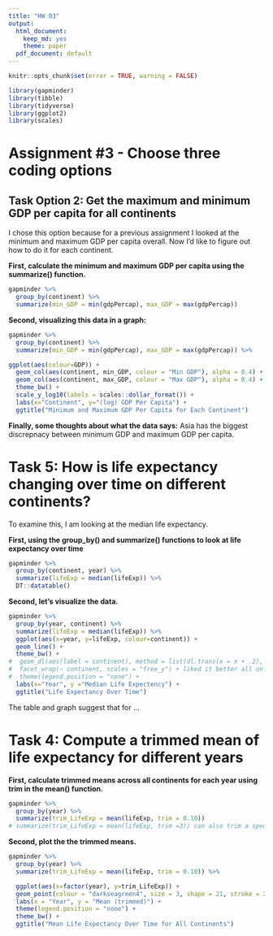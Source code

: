 ```yaml
---
title: "HW 03"
output:
  html_document:
    keep_md: yes
    theme: paper
  pdf_document: default
---
```


<!---The following chunk allows errors when knitting--->

```r
knitr::opts_chunk$set(error = TRUE, warning = FALSE)
```

<!-- load the required packages! --->
```r
library(gapminder)
library(tibble)
library(tidyverse)
library(ggplot2)
library(scales)
```

# Assignment #3 - Choose three coding options 

##  Task Option 2: Get the maximum and minimum GDP per capita for all continents

I chose this option because for a previous assignment I looked at the minimum and maximum GDP per capita overall. Now I'd like to figure out how to do it for each continent. 

<!---
So this code works, but it's not pretty... is there another way?
```r
gapminder %>% 
  select(continent, year, gdpPercap) %>% 
  group_by(continent) %>% 
  filter(gdpPercap == min(gdpPercap) | gdpPercap == max(gdpPercap))
```
--->

<!--- The summarize function makes more sense to use although it doesn't display the year for the min and max GDP, which would be interesting to know. 
Also don't need to select() in this iteration. --->

**First, calculate the minimum and maximum GDP per capita using the summarize() function.**
```r
gapminder %>% 
  group_by(continent) %>% 
  summarize(min_GDP = min(gdpPercap), max_GDP = max(gdpPercap))
```


**Second, visualizing this data in a graph:**

<!--- Note to self: the alpha needs to be outside the aes() function or else it'll show up as a legend on the side.
https://stackoverflow.com/questions/11714951/remove-extra-legends-in-ggplot2 --->


<!--- https://stackoverflow.com/questions/33221794/separate-palettes-for-facets-in-ggplot-facet-grid/33222028#33222028 <-- It looks like it's difficult to get a good looking colour gradient. Maybe next time... --->

<!--- learned through accidentally keeping both the min and max geom_col coding lines that I can use that to plot both ---> 

```r
gapminder %>% 
  group_by(continent) %>% 
  summarize(min_GDP = min(gdpPercap), max_GDP = max(gdpPercap)) %>% 

ggplot(aes(colour=GDP)) +
  geom_col(aes(continent, min_GDP, colour = "Min GDP"), alpha = 0.4) +
  geom_col(aes(continent, max_GDP, colour = "Max GDP"), alpha = 0.4) +
  theme_bw() +
  scale_y_log10(labels = scales::dollar_format()) +
  labs(x="Continent", y="(log) GDP Per Capita") +
  ggtitle("Minimum and Maximum GDP Per Capita for Each Continent")
```

**Finally, some thoughts about what the data says:**
Asia has the biggest discrepnacy between minimum GDP and maximum GDP per capita. 


# Task 5: How is life expectancy changing over time on different continents?

To examine this, I am looking at the median life expectancy.

**First, using the group_by() and summarize() functions to look at life expectancy over time**
```r
gapminder %>% 
  group_by(continent, year) %>% 
  summarize(lifeExp = median(lifeExp)) %>% 
  DT::datatable()
```

**Second, let's visualize the data.**
<!--- for future reference on how to put labels at the end of plot points:
https://stackoverflow.com/questions/29357612/plot-labels-at-ends-of-lines ---> 

```r
gapminder %>% 
  group_by(year, continent) %>% 
  summarize(lifeExp = median(lifeExp)) %>% 
  ggplot(aes(x=year, y=lifeExp, colour=continent)) +
  geom_line() +
  theme_bw() +
#  geom_dl(aes(label = continent), method = list(dl.trans(x = x + .2), "last.points")) + couldn't figure out how to get the labels within the graph confines
#  facet_wrap(~ continent, scales = "free_y") + liked it better all on one graph for comparison
#  theme(legend.position = "none") +
  labs(x="Year", y ="Median Life Expectency") +
  ggtitle("Life Expectancy Over Time")
```

The table and graph suggest that for ...




# Task 4: Compute a trimmed mean of life expectancy for different years 
<!--- https://www.rdocumentation.org/packages/DescTools/versions/0.99.19/topics/Trim how to use trim() function ---> 

**First, calculate trimmed means across all continents for each year using trim in the mean() function.**
```r
gapminder %>% 
  group_by(year) %>% 
  summarize(trim_LifeExp = mean(lifeExp, trim = 0.10)) 
# summarize(trim_LifeExp = mean(lifeExp, trim =3)) can also trim a specific number from each end.
```


**Second, plot the the trimmed means.**

```r
gapminder %>% 
  group_by(year) %>% 
  summarize(trim_LifeExp = mean(lifeExp, trim = 0.10)) %>% 

  ggplot(aes(x=factor(year), y=trim_LifeExp)) +
  geom_point(colour = "darkseagreen4", size = 3, shape = 21, stroke = 2) +
  labs(x = "Year", y = "Mean (trimmed)") +
  theme(legend.position = "none") +
  theme_bw() +
  ggtitle("Mean Life Expectancy Over Time for All Continents")


```

<!---
Plotting trimmed means by year - alternative: 
I came across an alternative on the old STAT 545 message board. https://github.com/STAT545-UBC/Discussion/issues/132 & https://ggplot2.tidyverse.org/reference/stat_summary.html and decided this may be a tidier way to display the data --->






